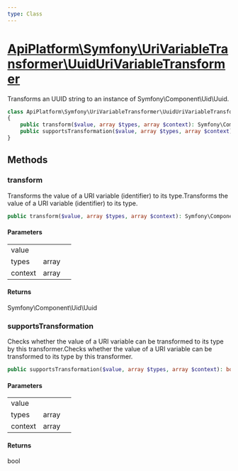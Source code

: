 ```yaml
---
type: Class
---
```


# [ApiPlatform\Symfony\UriVariableTransformer\UuidUriVariableTransformer](/docs/vmain/reference/Symfony/UriVariableTransformer/UuidUriVariableTransformer)

Transforms an UUID string to an instance of Symfony\Component\Uid\Uuid.

```php
class ApiPlatform\Symfony\UriVariableTransformer\UuidUriVariableTransformer implements `<a href="/docs/vmain/reference/Api/UriVariableTransformerInterface">ApiPlatform\Api\UriVariableTransformerInterface</a>`, `<a href="/docs/vmain/reference/Metadata/UriVariableTransformerInterface">ApiPlatform\Metadata\UriVariableTransformerInterface</a>`
{
    public transform($value, array $types, array $context): Symfony\Component\Uid\Uuid
    public supportsTransformation($value, array $types, array $context): bool
}
```
## Methods

### transform

Transforms the value of a URI variable (identifier) to its type.Transforms the value of a URI variable (identifier) to its type.

```php
public transform($value, array $types, array $context): Symfony\Component\Uid\Uuid
```

#### Parameters

<table><tbody>
<tr><td>value</td><td></td><td></td></tr><tr><td>types</td><td>array</td><td></td></tr><tr><td>context</td><td>array</td><td></td></tr>
</tbody>
</table>

#### Returns

Symfony\Component\Uid\Uuid

### supportsTransformation

Checks whether the value of a URI variable can be transformed to its type by this transformer.Checks whether the value of a URI variable can be transformed to its type by this transformer.

```php
public supportsTransformation($value, array $types, array $context): bool
```

#### Parameters

<table><tbody>
<tr><td>value</td><td></td><td></td></tr><tr><td>types</td><td>array</td><td></td></tr><tr><td>context</td><td>array</td><td></td></tr>
</tbody>
</table>

#### Returns

bool
